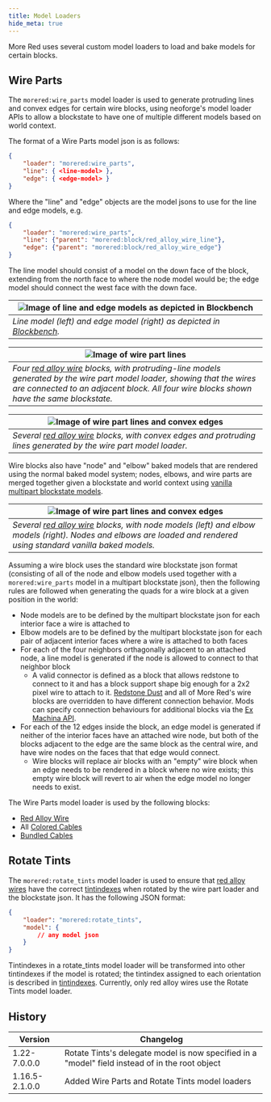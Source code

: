 ```yaml
---
title: Model Loaders
hide_meta: true
---
```


More Red uses several custom model loaders to load and bake models for certain blocks.

## Wire Parts

The `morered:wire_parts` model loader is used to generate protruding lines and convex edges for certain wire blocks, using neoforge's model loader APIs to allow a blockstate to have one of multiple different models based on world context.

The format of a Wire Parts model json is as follows:

```json
{
	"loader": "morered:wire_parts",
	"line": { <line-model> },
	"edge": { <edge-model> }
}
```

Where the "line" and "edge" objects are the model jsons to use for the line and edge models, e.g.

```json
{
	"loader": "morered:wire_parts",
	"line": {"parent": "morered:block/red_alloy_wire_line"},
	"edge": {"parent": "morered:block/red_alloy_wire_edge"}
}
```

The line model should consist of a model on the down face of the block, extending from the north face to where the node model would be; the edge model should connect the west face with the down face.

| ![Image of line and edge models as depicted in Blockbench](https://www.commoble.net/images/morered/line_and_edge_models_in_blockbench.png)
| ---
| _Line model (left) and edge model (right) as depicted in [Blockbench](https://blockbench.net/)._

| ![Image of wire part lines](https://www.commoble.net/images/morered/wire_parts_lines.png)
| ---
| _Four [red alloy wire](/en/mod/morered/docs/content/wires_and_cables/red_alloy_wire) blocks, with protruding-line models generated by the wire part model loader, showing that the wires are connected to an adjacent block. All four wire blocks shown have the same blockstate._

| ![Image of wire part lines and convex edges](https://www.commoble.net/images/morered/wire_parts_convex_edges.png)
| ---
| _Several [red alloy wire](/en/mod/morered/docs/content/wires_and_cables/red_alloy_wire) blocks, with convex edges and protruding lines generated by the wire part model loader._

Wire blocks also have "node" and "elbow" baked models that are rendered using the normal baked model system; nodes, elbows, and wire parts are merged together given a blockstate and world context using [vanilla multipart blockstate models](https://minecraft.wiki/Model#Block_states).

| ![Image of wire part lines and convex edges](https://www.commoble.net/images/morered/wire_nodes_and_elbows.png)
| ---
| _Several [red alloy wire](/en/mod/morered/docs/content/wires_and_cables/red_alloy_wire) blocks, with node models (left) and elbow models (right). Nodes and elbows are loaded and rendered using standard vanilla baked models._

Assuming a wire block uses the standard wire blockstate json format (consisting of all of the node and elbow models used together with a `morered:wire_parts` model in a multipart blockstate json), then the following rules are followed when generating the quads for a wire block at a given position in the world:
* Node models are to be defined by the multipart blockstate json for each interior face a wire is attached to
* Elbow models are to be defined by the multipart blockstate json for each pair of adjacent interior faces where a wire is attached to both faces
* For each of the four neighbors orthagonally adjacent to an attached node, a line model is generated if the node is allowed to connect to that neighbor block
  * A valid connector is defined as a block that allows redstone to connect to it and has a block support shape big enough for a 2x2 pixel wire to attach to it. [Redstone Dust](https://minecraft.wiki/Redstone_Dust) and all of More Red's wire blocks are overridden to have different connection behavior. Mods can specify connection behaviours for additional blocks via the [Ex Machina API](https://github.com/Commoble/exmachina).
* For each of the 12 edges inside the block, an edge model is generated if neither of the interior faces have an attached wire node, but both of the blocks adjacent to the edge are the same block as the central wire, and have wire nodes on the faces that that edge would connect.
  * Wire blocks will replace air blocks with an "empty" wire block when an edge needs to be rendered in a block where no wire exists; this empty wire block will revert to air when the edge model no longer needs to exist.

The Wire Parts model loader is used by the following blocks:
* [Red Alloy Wire](/en/mod/morered/docs/content/wires_and_cables/red_alloy_wire)
* All [Colored Cables](/en/mod/morered/docs/content/wires_and_cables/colored_cables)
* [Bundled Cables](/en/mod/morered/docs/content/wires_and_cables/bundled_cable)

## Rotate Tints

The `morered:rotate_tints` model loader is used to ensure that [red alloy wires](/en/mod/morered/docs/content/wires_and_cables/red_alloy_wire)
have the correct [tintindexes](/en/mod/morered/docs/pack_development/tintindexes) when rotated by the wire part loader and the blockstate json.
It has the following JSON format:
```json
{
	"loader": "morered:rotate_tints",
	"model": {
		// any model json
	}
}
```

Tintindexes in a rotate_tints model loader will be transformed into other tintindexes if the model is rotated;
the tintindex assigned to each orientation is described in [tintindexes](/en/mod/morered/docs/pack_development/tintindexes#red-alloy-wire).
Currently, only red alloy wires use the Rotate Tints model loader.



## History

| Version | Changelog
|---|-
|1.22-7.0.0.0| Rotate Tints's delegate model is now specified in a "model" field instead of in the root object
|1.16.5-2.1.0.0 | Added Wire Parts and Rotate Tints model loaders
